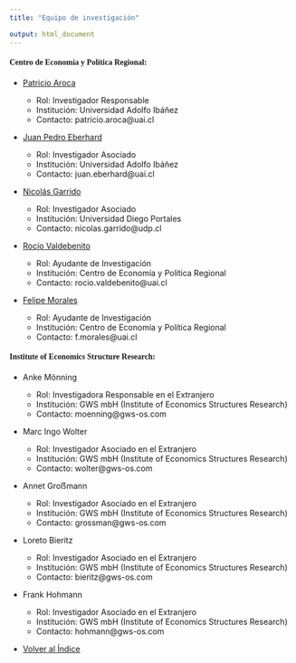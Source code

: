 ```yaml
---
title: "Equipo de investigación"

output: html_document
---
```






#### <font face="Arial Black">  Centro de Economía y Política Regional: </font>

- <a href="aroca.html"> Patricio Aroca </a>

    + Rol: Investigador Responsable
    + Institución: Universidad Adolfo Ibáñez
    + Contacto: patricio.aroca@uai.cl


- <a href="eberhard.html"> Juan Pedro Eberhard </a>

    + Rol: Investigador Asociado
    + Institución: Universidad Adolfo Ibáñez
    + Contacto: juan.eberhard@uai.cl

- <a href="garrido.html"> Nicolás Garrido </a>

    + Rol: Investigador Asociado
    + Institución: Universidad Diego Portales
    + Contacto: nicolas.garrido@udp.cl
  

- <a href="valdebenito.html"> Rocío Valdebenito </a>

    + Rol: Ayudante de Investigación
    + Institución: Centro de Economía y Política Regional
    + Contacto: rocio.valdebenito@uai.cl

- <a href="morales.html"> Felipe Morales </a>

    + Rol: Ayudante de Investigación
    + Institución: Centro de Economía y Política Regional
    + Contacto: f.morales@uai.cl
    
#### <font face="Arial Black">  Institute of Economics Structure Research: </font>

- Anke Mönning

    + Rol: Investigadora Responsable en el Extranjero
    + Institución: GWS mbH (Institute of Economics Structures Research)
    + Contacto: moenning@gws-os.com
  
- Marc Ingo Wolter

    + Rol: Investigador Asociado en el Extranjero
    + Institución: GWS mbH (Institute of Economics Structures Research)
    + Contacto: wolter@gws-os.com
  
- Annet Groẞmann

    + Rol: Investigador Asociado en el Extranjero
    + Institución: GWS mbH (Institute of Economics Structures Research)
    + Contacto: grossman@gws-os.com

- Loreto Bieritz

    + Rol: Investigador Asociado en el Extranjero
    + Institución: GWS mbH (Institute of Economics Structures Research)
    + Contacto:  bieritz@gws-os.com

- Frank Hohmann

    + Rol: Investigador Asociado en el Extranjero
    + Institución: GWS mbH (Institute of Economics Structures Research)
    + Contacto:  hohmann@gws-os.com


- <a href="index.html"> Volver al Índice </a>